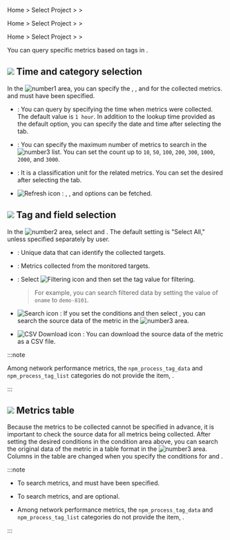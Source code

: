 <Xclude product='amazon-cloudwatch,amazon-ecs,azure,ncloud,browser'>

Home > Select Project > <Cmdname sid="side_analysis" className="uitext" /> > <Cmdname sid="side_metricsSearch" className="uitext" />

</Xclude>

<InDoc product='amazon-cloudwatch,amazon-ecs,azure,ncloud'>

Home > Select Project > <Cmdname sid="side_metrics" className="uitext" /> > <Cmdname sid="side_metricsSearch" className="uitext" />

</InDoc>

<InDoc product="browser">

Home > Select Project > <Cmdname sid="side_lab" className="uitext" /> > <Cmdname sid="side_metricsSearch" className="uitext" />

</InDoc>

You can query specific metrics based on tags in <Cmdname sid="side_metricsSearch" className="uitext" />.

<ImgLang img='metrics-search.png' desc='Metrics Search' />

## ![](/img/number-01.png) Time and category selection

In the ![number1](/img/number-01.png) area, you can specify the <Cmdname sid="time_selector" className="uitext" />, <Cmdname sid="max_count" className="uitext" />, and <Cmdname sid="category" className="uitext" /> for the collected metrics. <Cmdname sid="time_selector" className="uitext" /> and <Cmdname sid="category" className="uitext" /> must have been specified.

- <Cmdname sid="time_selector" className="uitext" />: You can query by specifying the time when metrics were collected. The default value is `1 hour`. In addition to the lookup time provided as the default option, you can specify the date and time after selecting the <Cmdname sid="time_selector" className="uitext" /> tab.

- <Cmdname sid="max_count" className="uitext" />: You can specify the maximum number of metrics to search in the ![number3](/img/number-03.png) list. You can set the count up to `10`, `50`, `100`, `200`, `300`, `1000`, `2000`, and `3000`.

- <Cmdname sid="category" className="uitext" />: It is a classification unit for the related metrics. You can set the desired <Cmdname sid="category" className="uitext" /> after selecting the <Cmdname sid="category" className="uitext" /> tab.

- ![Refresh icon](/img/ic-refresh-w-bg.svg) <Cmdname sid="refresh_tag_options" className="uitext" />: <Cmdname sid="category" className="uitext" />, <Cmdname sid="tags" className="uitext" />, and <Cmdname sid="field" className="uitext" /> options can be fetched.

## ![](/img/number-02.png) Tag and field selection

In the ![number2](/img/number-02.png) area, select <Cmdname sid="tags" className="uitext" /> and <Cmdname sid="field" className="uitext" />. The default setting is "Select All," unless specified separately by user. 

- <Cmdname sid="tags" className="uitext" />: Unique data that can identify the collected targets.

- <Cmdname sid="field" className="uitext" />: Metrics collected from the monitored targets.

- <Cmdname sid="filter" className="uitext" />: Select ![Filtering icon](/img/ico-filter.svg) <Cmdname sid="filter_by_tag_value" className="uitext" /> and then set the tag value for filtering.

  > For example, you can search filtered data by setting the value of `oname` to `demo-8101`.

- ![Search icon](/img/ic-search-on-press.svg) <Cmdname sid="search" className="uitext" />: If you set the conditions and then select <Cmdname sid="search" className="uitext" />, you can search the source data of the metric in the ![number3](/img/number-03.png) area. 

- ![CSV Download icon](/img/ic-csv-download-ms.svg) : You can download the source data of the metric as a CSV file.

<InDoc product="npm">

:::note

Among network performance metrics, the `npm_process_tag_data` and `npm_process_tag_list` categories do not provide the item, <Cmdname sid="tag" className="uitext" />.

:::

</InDoc>

## ![](/img/number-03.png) Metrics table

Because the metrics to be collected cannot be specified in advance, it is important to check the source data for all metrics being collected. After setting the desired conditions in the condition area above, you can search the original data of the metric in a table format in the ![number3](/img/number-03.png) area. Columns in the table are changed when you specify the conditions for <Cmdname sid="tags" className="uitext" /> and <Cmdname sid="field" className="uitext" />.

:::note

- To search metrics, <Cmdname sid="time_selector" className="uitext" /> and <Cmdname sid="category" className="uitext" /> must have been specified. 

- To search metrics, <Cmdname sid="tags" className="uitext" /> and <Cmdname sid="field" className="uitext" /> are optional.

<InDoc product="npm">

- Among network performance metrics, the `npm_process_tag_data` and `npm_process_tag_list` categories do not provide the item, <Cmdname sid="tag" className="uitext" />.

</InDoc>

:::
